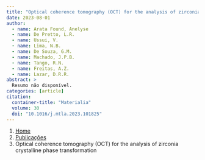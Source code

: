 ```yaml
---
title: "Optical coherence tomography (OCT) for the analysis of zirconia crystalline phase transformation"
date: 2023-08-01
author:
  - name: Arata Found, Anelyse
  - name: De Pretto, L.R.
  - name: Ussui, V.
  - name: Lima, N.B.
  - name: De Souza, G.M.
  - name: Machado, J.P.B.
  - name: Tango, R.N.
  - name: Freitas, A.Z.
  - name: Lazar, D.R.R.
abstract: > 
  Resumo não disponível.
categories: [article]
citation: 
  container-title: "Materialia"
  volume: 30
  doi: "10.1016/j.mtla.2023.101825"
---
```


```{=html}
<nav aria-label="breadcrumb">
  <ol class="breadcrumb">
    <li class="breadcrumb-item"><a href="../../index.html">Home</a></li>
    <li class="breadcrumb-item"><a href="../index.html">Publicações</a></li>
    <li class="breadcrumb-item active" aria-current="page">Optical coherence tomography (OCT) for the analysis of zirconia crystalline phase transformation</li>
  </ol>
</nav>
```
